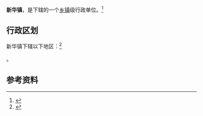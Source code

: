 {{中国乡级行政区|62/07/23/102/000}}

'''新华镇'''，是{{PRC admin/fullname|62/07/23/102/000|3}}下辖的一个[[乡镇|乡镇]]级行政单位。<ref>{{PRC admin/ref sgc|{{PRC admin/parent|62/07/23/102/000}}}}</ref>

== 行政区划 ==

新华镇下辖以下地区：<ref>{{PRC admin/ref sgc|62/07/23/102/000}}</ref>

{{PRC admin/children|62/07/23/102/000}}。

== 参考资料 ==

{{reflist}}

{{行政区划小作品}}
{{PRC admin/navcat|62/07/23/102/000}}